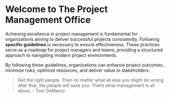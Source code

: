 # Welcome to The Project Management Office

Achieving excellence in project management is fundamental for organizations aiming to deliver successful projects consistently. Following **specific guidelines** is necessary to ensure effectiveness. These practices serve as a roadmap for project managers and teams, providing a structured approach to navigating modern project environments.

By following these guidelines, organizations can enhance project outcomes, minimize risks, optimize resources, and deliver value to stakeholders.

> Get the right people. Then no matter what all else you might do wrong after that, the people will save you. That’s what management is all about. - Tom DeMarco

